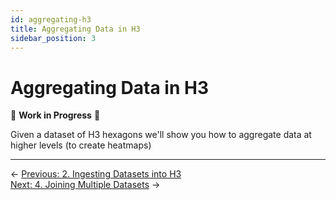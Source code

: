 ```yaml
---
id: aggregating-h3
title: Aggregating Data in H3
sidebar_position: 3
---
```


# Aggregating Data in H3

🚧 **Work in Progress** 🚧

Given a dataset of H3 hexagons we'll show you how to aggregate data at higher levels (to create heatmaps)

---

<div style={{ display: 'flex', justifyContent: 'space-between' }}>
  <div>← <a href="/examples/hex/ingesting-h3">Previous: 2. Ingesting Datasets into H3</a></div>
<div><a href="/examples/hex/joining-h3">Next: 4. Joining Multiple Datasets</a> →</div>
</div> 